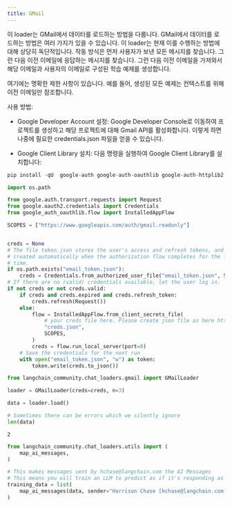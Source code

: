 ```yaml
---
title: GMail
---
```


이 loader는 GMail에서 데이터를 로드하는 방법을 다룹니다. GMail에서 데이터를 로드하는 방법은 여러 가지가 있을 수 있습니다. 이 loader는 현재 이를 수행하는 방법에 대해 상당히 독단적입니다. 작동 방식은 먼저 사용자가 보낸 모든 메시지를 찾습니다. 그런 다음 이전 이메일에 응답하는 메시지를 찾습니다. 그런 다음 이전 이메일을 가져와서 해당 이메일과 사용자의 이메일로 구성된 학습 예제를 생성합니다.

여기에는 명확한 제한 사항이 있습니다. 예를 들어, 생성된 모든 예제는 컨텍스트를 위해 이전 이메일만 참조합니다.

사용 방법:

- Google Developer Account 설정: Google Developer Console로 이동하여 프로젝트를 생성하고 해당 프로젝트에 대해 Gmail API를 활성화합니다. 이렇게 하면 나중에 필요한 credentials.json 파일을 얻을 수 있습니다.

- Google Client Library 설치: 다음 명령을 실행하여 Google Client Library를 설치합니다:

```python
pip install -qU  google-auth google-auth-oauthlib google-auth-httplib2 google-api-python-client
```

```python
import os.path

from google.auth.transport.requests import Request
from google.oauth2.credentials import Credentials
from google_auth_oauthlib.flow import InstalledAppFlow

SCOPES = ["https://www.googleapis.com/auth/gmail.readonly"]


creds = None
# The file token.json stores the user's access and refresh tokens, and is
# created automatically when the authorization flow completes for the first
# time.
if os.path.exists("email_token.json"):
    creds = Credentials.from_authorized_user_file("email_token.json", SCOPES)
# If there are no (valid) credentials available, let the user log in.
if not creds or not creds.valid:
    if creds and creds.expired and creds.refresh_token:
        creds.refresh(Request())
    else:
        flow = InstalledAppFlow.from_client_secrets_file(
            # your creds file here. Please create json file as here https://cloud.google.com/docs/authentication/getting-started
            "creds.json",
            SCOPES,
        )
        creds = flow.run_local_server(port=0)
    # Save the credentials for the next run
    with open("email_token.json", "w") as token:
        token.write(creds.to_json())
```

```python
from langchain_community.chat_loaders.gmail import GMailLoader
```

```python
loader = GMailLoader(creds=creds, n=3)
```

```python
data = loader.load()
```

```python
# Sometimes there can be errors which we silently ignore
len(data)
```

```output
2
```

```python
from langchain_community.chat_loaders.utils import (
    map_ai_messages,
)
```

```python
# This makes messages sent by hchase@langchain.com the AI Messages
# This means you will train an LLM to predict as if it's responding as hchase
training_data = list(
    map_ai_messages(data, sender="Harrison Chase [hchase@langchain.com](mailto:hchase@langchain.com)")
)
```

```python

```
